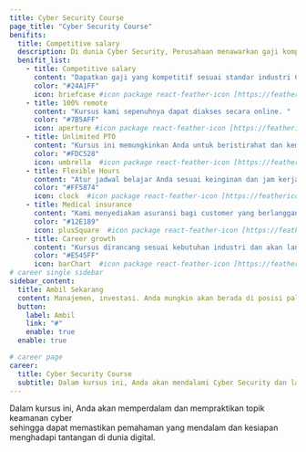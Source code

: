```yaml
---
title: Cyber Security Course
page_title: "Cyber Security Course"
benifits:
  title: Competitive salary
  description: Di dunia Cyber Security, Perusahaan menawarkan gaji kompetitif yang menarik, memastikan setiap ahli dihargai dengan sepadan atas kontribusi mereka yang tak ternilai
  benifit_list:
    - title: Competitive salary
      content: "Dapatkan gaji yang kompetitif sesuai standar industri Cyber Security."
      color: "#24A1FF"
      icon: briefcase #icon package react-feather-icon [https://feathericons.com]
    - title: 100% remote
      content: "Kursus kami sepenuhnya dapat diakses secara online. "
      color: "#7B5AFF"
      icon: aperture #icon package react-feather-icon [https://feathericons.com]
    - title: Unlimited PTO
      content: "Kursus ini memungkinkan Anda untuk beristirahat dan kembali belajar dengan energi yang lebih baik."
      color: "#FDC528"
      icon: umbrella  #icon package react-feather-icon [https://feathericons.com]
    - title: Flexible Hours
      content: "Atur jadwal belajar Anda sesuai keinginan dan jam kerja anda"
      color: "#FF5874"
      icon: clock  #icon package react-feather-icon [https://feathericons.com]
    - title: Medical insurance
      content: "Kami menyediakan asuransi bagi customer yang berlangganan course"
      color: "#12E189"
      icon: plusSquare  #icon package react-feather-icon [https://feathericons.com]
    - title: Career growth
      content: "Kursus dirancang sesuai kebutuhan industri dan akan langsung disalurkan kerja"
      color: "#E545FF"
      icon: barChart  #icon package react-feather-icon [https://feathericons.com]
# career single sidebar
sidebar_content:
  title: Ambil Sekarang
  content: Manajemen, investasi. Anda mungkin akan berada di posisi paling penting di perusahaan, garis depan membantu
  button:
    label: Ambil
    link: "#"
    enable: true
  enable: true

# career page
career:
  title: Cyber Security Course
  subtitle: Dalam kursus ini, Anda akan mendalami Cyber Security dan langsung mempraktekkan setiap konsep, memastikan pemahaman mendalam dan kesiapan menghadapi tantangan dunia digital.
---
```


Dalam kursus ini, Anda akan memperdalam dan mempraktikan topik keamanan cyber </br>sehingga dapat memastikan pemahaman yang mendalam dan kesiapan menghadapi tantangan di dunia digital.